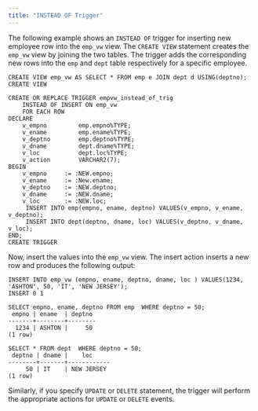 ```yaml
---
title: "INSTEAD OF Trigger"
---
```


<div id="instead_of_trigger" class="registered_link"></div>

The following example shows an `INSTEAD OF` trigger for inserting new employee row into the `emp_vw` view. The `CREATE VIEW` statement creates the `emp_vw` view by joining the two tables. The trigger adds the corresponding new rows into the `emp` and `dept` table respectively for a specific employee.

```text
CREATE VIEW emp_vw AS SELECT * FROM emp e JOIN dept d USING(deptno);
CREATE VIEW

CREATE OR REPLACE TRIGGER empvw_instead_of_trig
    INSTEAD OF INSERT ON emp_vw
    FOR EACH ROW
DECLARE
    v_empno         emp.empno%TYPE;
    v_ename         emp.ename%TYPE;
    v_deptno        emp.deptno%TYPE;
    v_dname         dept.dname%TYPE;
    v_loc           dept.loc%TYPE;
    v_action        VARCHAR2(7);
BEGIN
    v_empno     := :NEW.empno;
    v_ename     := :New.ename;
    v_deptno    := :NEW.deptno;
    v_dname     := :NEW.dname;
    v_loc       := :NEW.loc;
     INSERT INTO emp(empno, ename, deptno) VALUES(v_empno, v_ename,
v_deptno);
     INSERT INTO dept(deptno, dname, loc) VALUES(v_deptno, v_dname, v_loc);
END;
CREATE TRIGGER
```

Now, insert the values into the `emp_vw` view. The insert action inserts a new row and produces the following output:

```text
INSERT INTO emp_vw (empno, ename, deptno, dname, loc ) VALUES(1234,
'ASHTON', 50, 'IT', 'NEW JERSEY');
INSERT 0 1
```

```text
SELECT empno, ename, deptno FROM emp  WHERE deptno = 50;
 empno | ename  | deptno
-------+--------+--------
  1234 | ASHTON |     50
(1 row)
```

```text
SELECT * FROM dept  WHERE deptno = 50;
 deptno | dname |    loc
--------+-------+------------
     50 | IT    | NEW JERSEY
(1 row)
```

Similarly, if you specify `UPDATE` or `DELETE` statement, the trigger will perform the appropriate actions for `UPDATE` or `DELETE` events.
